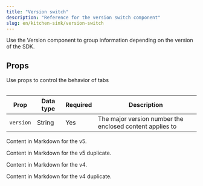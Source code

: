 ```yaml
---
title: "Version switch"
description: "Reference for the version switch component"
slug: en/kitchen-sink/version-switch
---
```


Use the Version component to group information depending on the version of the SDK.

## Props

Use props to control the behavior of tabs

<Table>

| Prop      | Data type | Required | Description                                              |
| --------- | --------- | -------- | -------------------------------------------------------- |
| `version` | String    | Yes      | The major version number the enclosed content applies to |

</Table>

<Version version="v5">Content in Markdown for the v5.</Version>

<Version version="v5">Content in Markdown for the v5 duplicate.</Version>

<Version version="v4">Content in Markdown for the v4.</Version>

<Version version="v4">Content in Markdown for the v4 duplicate.</Version>
